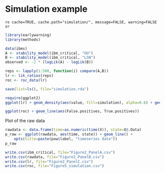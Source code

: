 # Simulation example

`ro cache=TRUE, cache.path="simulation/", message=FALSE, warning=FALSE or`

```r
library(earlywarning)
library(methods)
````

```r
data(ibms)
A <- stability_model(ibm_critical, "OU")
B <- stability_model(ibm_critical, "LSN")
observed <- -2 * (logLik(A) - logLik(B))
````

```r
reps <- lapply(1:500, function(i) compare(A,B))
lr <- lik_ratios(reps)
roc <- roc_data(lr)
````

```r
save(list=ls(), file="simulation.rda")
````

```r
require(ggplot2)
ggplot(lr) + geom_density(aes(value, fill=simulation), alpha=0.6) + geom_vline(aes(xintercept=observed))
```

```r
ggplot(roc) + geom_line(aes(False.positives, True.positives))
````



Plot of the raw data

```r
rawdata <- data.frame(time=as.numeric(time(X)), state=X@.Data)
p_raw <- ggplot(rawdata, aes(time, state)) + geom_line() + 
	opts(title=paste(pow$label, "timeseries data"))
p_raw
````

```r
write.csv(ibm_critical, file="Figure2_PanelA.csv")
write.csv(rawdata, file="Figure2_PanelB.csv")
write.csv(lr, file="Figure2_PanelC.csv")
write.csv(roc, file="Figure5_simulation.csv")
```


